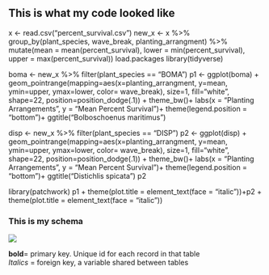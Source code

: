 ## This is what my code looked like

x <- read.csv("percent_survival.csv")
new_x <- x %>%
  group_by(plant_species, wave_break, planting_arrangment) %>%
  mutate(mean = mean(percent_survival),
         lower = min(percent_survival),
         upper = max(percent_survival))
load.packages
library(tidyverse)

boma <- new_x %>%
  filter(plant_species == "BOMA") 
p1 <- ggplot(boma) + 
  geom_pointrange(mapping=aes(x=planting_arrangment, y=mean, ymin=upper, ymax=lower, color= wave_break), 
                  size=1, fill="white", shape=22, position=position_dodge(.1)) +
  theme_bw()+
  labs(x = "Planting Arrangements", 
       y = "Mean Percent Survival")+
  theme(legend.position = "bottom")+
  ggtitle("Bolboschoenus maritimus")

disp <- new_x %>%
  filter(plant_species == "DISP") 
p2 <- ggplot(disp) + 
  geom_pointrange(mapping=aes(x=planting_arrangment, y=mean, ymin=upper, ymax=lower, color= wave_break), 
                  size=1, fill="white", shape=22, position=position_dodge(.1)) +
  theme_bw()+
  labs(x = "Planting Arrangements", 
       y = "Mean Percent Survival")+
  theme(legend.position = "bottom")+
  ggtitle("Distichlis spicata")
p2

library(patchwork)
p1 + theme(plot.title = element_text(face = "italic"))+p2 + theme(plot.title = element_text(face = "italic"))


  
### This is my schema

![](https://github.com/jesbraun/utah_lake/blob/main/database_schema.png?raw=true)
  
**bold**= primary key. Unique id for each record in that table  
*Italics* = foreign key, a variable shared between tables
